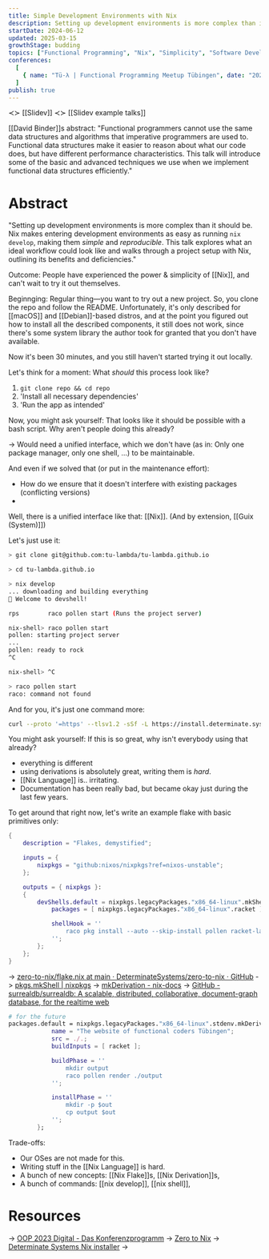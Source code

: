 ```yaml
---
title: Simple Development Environments with Nix
description: Setting up development environments is more complex than it should be. Nix makes entering development environments as easy as running nix develop, making them simple and reproducible. This talk explores what an ideal workflow could look like and walks through a project setup with Nix, outlining its benefits and deficiencies.
startDate: 2024-06-12
updated: 2025-03-15
growthStage: budding
topics: ["Functional Programming", "Nix", "Simplicity", "Software Development"]
conferences:
  [
    { name: "Tü-λ | Functional Programming Meetup Tübingen", date: "2024-08-28", location: "itdesign" },
  ]
publish: true
---
```


≺≻ [[Slidev]]
≺≻ [[Slidev example talks]]

[[David Binder]]s abstract:
"Functional programmers cannot use the same data structures and algorithms that imperative programmers are used to. Functional data structures make it easier to reason about what our code does, but have different performance characteristics. This talk will introduce some of the basic and advanced techniques we use when we implement functional data structures efficiently."

# Abstract

"Setting up development environments is more complex than it should be.
Nix makes entering development environments as easy as running `nix develop`, making them _simple_ and _reproducible_. This talk explores what an ideal workflow could look like and walks through a project setup with Nix, outlining its benefits and deficiencies."

Outcome:
People have experienced the power & simplicity of [[Nix]], and can't wait to try it out themselves.

Beginnging:
Regular thing—you want to try out a new project. So, you clone the repo and follow the README. Unfortunately, it's only described for [[macOS]] and [[Debian]]-based distros, and at the point you figured out how to install all the described components, it still does not work, since there's some system library the author took for granted that you don't have available.

Now it's been 30 minutes, and you still haven't started trying it out locally.

Let's think for a moment: What _should_ this process look like?

1. `git clone repo && cd repo`
2. 'Install all necessary dependencies'
3. 'Run the app as intended'

Now, you might ask yourself: That looks like it should be possible with a bash script. Why aren't people doing this already?

-> Would need a unified interface, which we don't have (as in: Only one package manager, only one shell, ...) to be maintainable.

And even if we solved that (or put in the maintenance effort):
- How do we ensure that it doesn't interfere with existing packages (conflicting versions)
-

Well, there is a unified interface like that: [[Nix]]. (And by extension, [[Guix (System)]])

Let's just use it:
```bash
> git clone git@github.com:tu-lambda/tu-lambda.github.io

> cd tu-lambda.github.io

> nix develop
... downloading and building everything
🔨 Welcome to devshell!

rps        raco pollen start (Runs the project server)

nix-shell> raco pollen start
pollen: starting project server
...
pollen: ready to rock
^C

nix-shell> ^C

> raco pollen start
raco: command not found
```

And for you, it's just one command more:
```bash
curl --proto '=https' --tlsv1.2 -sSf -L https://install.determinate.systems/nix | sh -s -- install
```

You might ask yourself: If this is so great, why isn't everybody using that already?
- everything is different
- using derivations is absolutely great, writing them is _hard_.
- [[Nix Language]] is.. irritating.
- Documentation has been really bad, but became okay just during the last few years.

To get around that right now, let's write an example flake with basic primitives only:
```nix
{
	description = "Flakes, demystified";

	inputs = {
		nixpkgs = "github:nixos/nixpkgs?ref=nixos-unstable";
	};

	outputs = { nixpkgs }:
	{
		devShells.default = nixpkgs.legacyPackages."x86_64-linux".mkShell {
			packages = [ nixpkgs.legacyPackages."x86_64-linux".racket ];

			shellHook = ''
				raco pkg install --auto --skip-install pollen racket-langserver string-interpolation
			'';
		};
	};
}
```

-> [zero-to-nix/flake.nix at main · DeterminateSystems/zero-to-nix · GitHub](https://github.com/DeterminateSystems/zero-to-nix/blob/main/flake.nix)
-> [pkgs.mkShell | nixpkgs](https://ryantm.github.io/nixpkgs/builders/special/mkshell/)
-> [mkDerivation - nix-docs](https://blog.ielliott.io/nix-docs/mkDerivation.html)
-> [GitHub - surrealdb/surrealdb: A scalable, distributed, collaborative, document-graph database, for the realtime web](https://github.com/surrealdb/surrealdb/tree/main)

```nix
# for the future
packages.default = nixpkgs.legacyPackages."x86_64-linux".stdenv.mkDerivation {
			name = "The website of functional coders Tübingen";
			src = ./.;
			buildInputs = [ racket ];

			buildPhase = ''
				mkdir output
				raco pollen render ./output
			'';

			installPhase = ''
				mkdir -p $out
				cp output $out
			'';
		};
```

Trade-offs:
- Our OSes are not made for this.
- Writing stuff in the [[Nix Language]] is hard.
- A bunch of new concepts: [[Nix Flake]]s, [[Nix Derivation]]s,
- A bunch of commands: [[nix develop]], [[nix shell]],

# Resources

-> [OOP 2023 Digital - Das Konferenzprogramm](https://www.oop-konferenz.de/oop-2023/programm/konferenzprogramm#item-5209)
-> [Zero to Nix](https://zero-to-nix.com/)
-> [Determinate Systems Nix installer](https://install.determinate.systems/)
->
